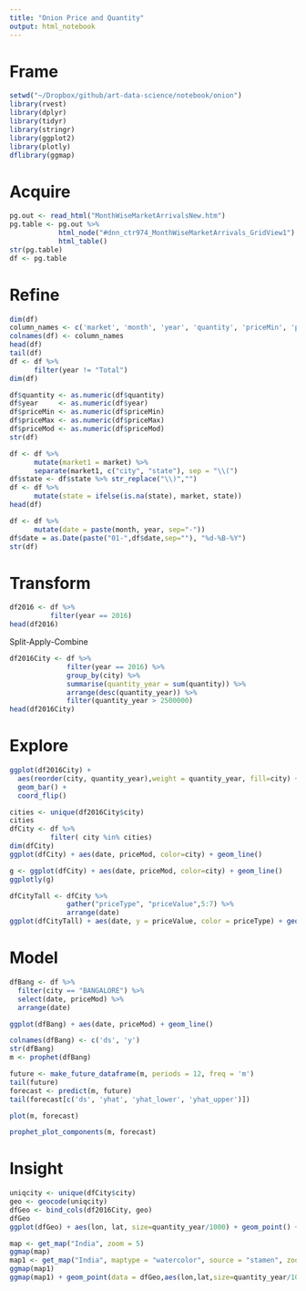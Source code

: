 ```yaml
---
title: "Onion Price and Quantity"
output: html_notebook
---
```


# Frame

```r
setwd("~/Dropbox/github/art-data-science/notebook/onion")
library(rvest)
library(dplyr)
library(tidyr)
library(stringr)
library(ggplot2)
library(plotly)
dflibrary(ggmap)
```

# Acquire

```r
pg.out <- read_html("MonthWiseMarketArrivalsNew.htm")
pg.table <- pg.out %>%
            html_node("#dnn_ctr974_MonthWiseMarketArrivals_GridView1") %>%
            html_table()
str(pg.table)
df <- pg.table
```

# Refine 

```r
dim(df)
column_names <- c('market', 'month', 'year', 'quantity', 'priceMin', 'priceMax', 'priceMod')
colnames(df) <- column_names
head(df)
tail(df)
df <- df %>%
      filter(year != "Total")
dim(df)
```


```r
df$quantity <- as.numeric(df$quantity)
df$year     <- as.numeric(df$year)
df$priceMin <- as.numeric(df$priceMin)
df$priceMax <- as.numeric(df$priceMax)
df$priceMod <- as.numeric(df$priceMod)
str(df)
```


```r
df <- df %>%
      mutate(market1 = market) %>%
      separate(market1, c("city", "state"), sep = "\\(")
df$state <- df$state %>% str_replace("\\)","")
df <- df %>%
      mutate(state = ifelse(is.na(state), market, state))
head(df)
```     

```r
df <- df %>%
      mutate(date = paste(month, year, sep="-"))
df$date = as.Date(paste("01-",df$date,sep=""), "%d-%B-%Y")
str(df)
```
 

# Transform
```r
df2016 <- df %>%
          filter(year == 2016)
head(df2016)
```

Split-Apply-Combine
```r
df2016City <- df %>%
              filter(year == 2016) %>%
              group_by(city) %>%
              summarise(quantity_year = sum(quantity)) %>%
              arrange(desc(quantity_year)) %>%
              filter(quantity_year > 2500000)
head(df2016City)
```

# Explore 

```r
ggplot(df2016City) + 
  aes(reorder(city, quantity_year),weight = quantity_year, fill=city) + 
  geom_bar() + 
  coord_flip()

```

```r
cities <- unique(df2016City$city)
cities
dfCity <- df %>%
          filter( city %in% cities)
dim(dfCity)  
ggplot(dfCity) + aes(date, priceMod, color=city) + geom_line()

g <- ggplot(dfCity) + aes(date, priceMod, color=city) + geom_line()
ggplotly(g)

```

```r
dfCityTall <- dfCity %>%
              gather("priceType", "priceValue",5:7) %>%
              arrange(date)
ggplot(dfCityTall) + aes(date, y = priceValue, color = priceType) + geom_line() + facet_wrap(~city)

```


# Model

```r
dfBang <- df %>%
  filter(city == "BANGALORE") %>%
  select(date, priceMod) %>%
  arrange(date)

ggplot(dfBang) + aes(date, priceMod) + geom_line()
```
  
```r
colnames(dfBang) <- c('ds', 'y')
str(dfBang)
m <- prophet(dfBang)

future <- make_future_dataframe(m, periods = 12, freq = 'm')
tail(future)
forecast <- predict(m, future)
tail(forecast[c('ds', 'yhat', 'yhat_lower', 'yhat_upper')])

plot(m, forecast)
```

```r
prophet_plot_components(m, forecast)

```


# Insight

```r
uniqcity <- unique(dfCity$city)
geo <- geocode(uniqcity)
dfGeo <- bind_cols(df2016City, geo)
dfGeo
ggplot(dfGeo) + aes(lon, lat, size=quantity_year/1000) + geom_point() + coord_map()
```



```r
map <- get_map("India", zoom = 5)
ggmap(map)
map1 <- get_map("India", maptype = "watercolor", source = "stamen", zoom = 5)
ggmap(map1)
ggmap(map1) + geom_point(data = dfGeo,aes(lon,lat,size=quantity_year/1000,color=city))
```

